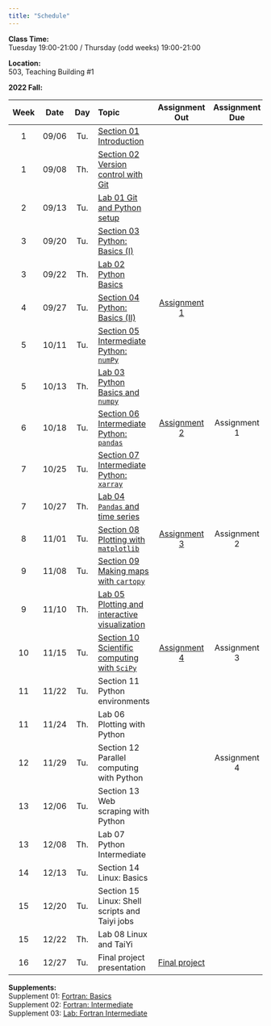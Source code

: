 ---
title: "Schedule"
---
**Class Time:**   
Tuesday 19:00-21:00 / Thursday (odd weeks) 19:00-21:00

**Location:**   
503, Teaching Building #1   

**2022 Fall:**

|Week|Date |Day | Topic                                                                                              | Assignment Out                                                         | Assignment Due  |
|:--:|:---:|:--:|:---------------------------------------------------------------------------------------------------|:----------------------------------------------------------------------:|:---------------:|
|1   |09/06|Tu. |[Section 01 Introduction](https://zhu-group.github.io/ese5023/Section_01.html)                      |                                                                        |                 |
|1   |09/08|Th. |[Section 02 Version control with Git](https://zhu-group.github.io/ese5023/Section_02.html)          |                                                                        |                 |
|2   |09/13|Tu. |[Lab 01 Git and Python setup](https://zhu-group.github.io/ese5023/Lab_01.html)                      |                                                                        |                 |
|3   |09/20|Tu. |[Section 03 Python: Basics (I)](https://zhu-group.github.io/ese5023/Section_03.html)                |                                                                        |                 |
|3   |09/22|Th. |[Lab 02  Python Basics](https://zhu-group.github.io/ese5023/Lab_02.html)                            |                                                                        |                 |
|4   |09/27|Tu. |[Section 04 Python: Basics (II)](https://zhu-group.github.io/ese5023/Section_04.html)               | [Assignment 1](https://zhu-group.github.io/ese5023/Assignment_01.html) |                 |
|5   |10/11|Tu. |[Section 05 Intermediate Python: `numPy`](https://zhu-group.github.io/ese5023/Section_05.html)      |                                                                        |                 |
|5   |10/13|Th. |[Lab 03  Python Basics and `numpy`](https://zhu-group.github.io/ese5023/Lab_03.html)                |                                                                        |                 |
|6   |10/18|Tu. |[Section 06 Intermediate Python: `pandas`](https://zhu-group.github.io/ese5023/Section_06.html)     | [Assignment 2](https://zhu-group.github.io/ese5023/Assignment_02.html) | Assignment 1    |
|7   |10/25|Tu. |[Section 07 Intermediate Python: `xarray`](https://zhu-group.github.io/ese5023/Section_07.html)     |                                                                        |                 |
|7   |10/27|Th. |[Lab 04 `Pandas` and time series](https://zhu-group.github.io/ese5023/Lab_04.html)                  |                                                                        |                 |
|8   |11/01|Tu. |[Section 08 Plotting with `matplotlib`](https://zhu-group.github.io/ese5023/Section_08.html)        | [Assignment 3](https://zhu-group.github.io/ese5023/Assignment_03.html) | Assignment 2    |
|9   |11/08|Tu. |[Section 09 Making maps with `cartopy`](https://zhu-group.github.io/ese5023/Section_09.html)        |                                                                        |                 |
|9   |11/10|Th. |[Lab 05 Plotting and interactive visualization](https://zhu-group.github.io/ese5023/Lab_05.html)    |                                                                        |                 |
|10  |11/15|Tu. |[Section 10 Scientific computing with `SciPy`](https://zhu-group.github.io/ese5023/Section_10.html) | [Assignment 4](https://zhu-group.github.io/ese5023/Assignment_04.html) | Assignment 3    |
|11  |11/22|Tu. |Section 11 Python environments                                                                      |                                                                        |                 |
|11  |11/24|Th. |Lab 06 Plotting with Python                                                                         |                                                                        |                 |
|12  |11/29|Tu. |Section 12 Parallel computing with Python                                                           |                                                                        | Assignment 4    |
|13  |12/06|Tu. |Section 13 Web scraping with Python                                                                 |                                                                        |                 |
|13  |12/08|Th. |Lab 07 Python Intermediate                                                                          |                                                                        |                 |
|14  |12/13|Tu. |Section 14 Linux: Basics                                                                            |                                                                        |                 |
|15  |12/20|Tu. |Section 15 Linux: Shell scripts and Taiyi jobs                                                      |                                                                        |                 |  
|15  |12/22|Th. |Lab 08 Linux and TaiYi                                                                              |                                                                        |                 |
|16  |12/27|Tu. |Final project presentation                                                                          | [Final project](https://zhu-group.github.io/ese5023/download/Final_project_2022.pdf) |   |

**Supplements:**  
Supplement 01: [Fortran: Basics](https://zhu-group.github.io/ese5023/Sup_01.html)  
Supplement 02: [Fortran: Intermediate](https://zhu-group.github.io/ese5023/Sup_02.html)  
Supplement 03: [Lab: Fortran Intermediate](https://zhu-group.github.io/ese5023/Sup_03.html)  